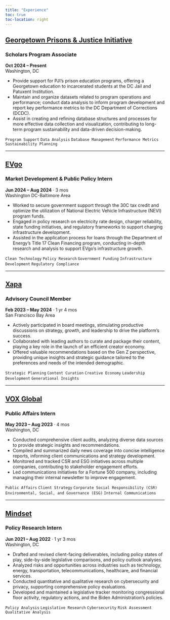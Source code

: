 ---
title: "Experience"
toc: true
toc-location: right
---

## [Georgetown Prisons & Justice Initiative](https://prisonsandjustice.georgetown.edu/){target="_blank"}  
### Scholars Program Associate
**Oct 2024 – Present**  
Washington, DC  

- Provide support for PJI’s prison education programs, offering a Georgetown education to incarcerated students at the DC Jail and Patuxent Institution.  
- Maintain and organize datasets related to program operations and performance; conduct data analysis to inform program development and report key performance metrics to the DC Department of Corrections (DCDC).  
- Assist in creating and refining database structures and processes for more effective data collection and visualization, contributing to long-term program sustainability and data-driven decision-making.  

`Program Support` `Data Analysis` `Database Management` `Performance Metrics` `Sustainability Planning`

---

## [EVgo](https://www.evgo.com/){target="_blank"}  
### Market Development & Public Policy Intern
**Jun 2024 – Aug 2024** · 3 mos  
Washington DC-Baltimore Area  

- Worked to secure government support through the 30C tax credit and optimize the utilization of National Electric Vehicle Infrastructure (NEVI) program funds.  
- Engaged in policy research on electricity rate design, charger reliability, state funding initiatives, and regulatory frameworks to support charging infrastructure development.  
- Assisted in the application process for loans through the Department of Energy’s Title 17 Clean Financing program, conducting in-depth research and analysis to support EVgo’s infrastructure growth.  

`Clean Technology` `Policy Research` `Government Funding` `Infrastructure Development` `Regulatory Compliance`

---

## [Xapa](https://www.xapa.com/){target="_blank"}  
### Advisory Council Member
**Feb 2023 – May 2024** · 1 yr 4 mos  
San Francisco Bay Area   

- Actively participated in board meetings, stimulating productive discussions on strategy, growth, and leadership to drive the platform's success.  
- Collaborated with leading authors to curate and package their content, playing a key role in the launch of an efficient creator economy.  
- Offered valuable recommendations based on the Gen Z perspective, providing unique insights and strategic guidance tailored to the preferences and needs of the intended demographic.  

`Strategic Planning` `Content Curation` `Creative Economy` `Leadership Development` `Generational Insights`

---

## [VOX Global](https://voxglobal.com/){target="_blank"} 
### Public Affairs Intern
**May 2023 – Aug 2023** · 4 mos  
Washington, DC  

- Conducted comprehensive client audits, analyzing diverse data sources to provide strategic insights and recommendations.  
- Compiled and summarized daily news coverage into concise intelligence reports, informing client communications and strategy development.  
- Monitored and tracked CSR and ESG initiatives across multiple companies, contributing to stakeholder engagement efforts.  
- Led communications initiatives for a Fortune 500 company, including managing their internal newsletter to improve engagement.  

`Public Affairs` `Client Strategy` `Corporate Social Responsibility (CSR)` `Environmental, Social, and Governance (ESG)` `Internal Communications`

---

## [Mindset](https://mindsetdc.com/){target="_blank"}
### Policy Research Intern
**Jun 2021 – Aug 2022** · 1 yr 3 mos  
Washington, DC  

- Drafted and revised client-facing deliverables, including policy states of play, side-by-side legislative comparisons, and policy outlook analyses.  
- Analyzed risks and opportunities across industries such as technology, energy, transportation, telecommunications, healthcare, and financial services.  
- Conducted quantitative and qualitative research on cybersecurity and privacy, supporting comprehensive policy evaluations.  
- Developed and maintained a legislative tracker monitoring congressional floor activity, regulatory actions, and the Biden Administration’s policies.  

`Policy Analysis` `Legislative Research` `Cybersecurity` `Risk Assessment` `Qualitative Analysis`
